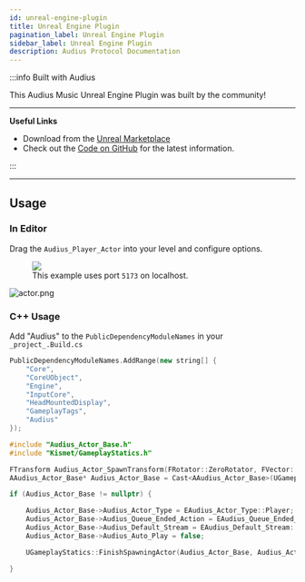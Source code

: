 ```yaml
---
id: unreal-engine-plugin
title: Unreal Engine Plugin
pagination_label: Unreal Engine Plugin
sidebar_label: Unreal Engine Plugin
description: Audius Protocol Documentation
---
```



:::info Built with Audius

This Audius Music Unreal Engine Plugin was built by the community!

---

**Useful Links**

- Download from the
  [Unreal Marketplace](https://www.unrealengine.com/marketplace/en-US/product/audius-music)
- Check out the [Code on GitHub](https://github.com/DigiKrafting/Audius_Unreal_Plugin) for the
  latest information.

:::

---

## Usage

### In Editor

Drag the `Audius_Player_Actor` into your level and configure options.

<!-- prettier-ignore -->
<figure className="screensnippet-wrapper">
  <img src={useBaseUrl('/img/community-apps/unreal-engine-plugin/actor.png')} />
  <figcaption>This example uses port <code>5173</code> on localhost.</figcaption>
</figure>

![actor.png](/img/community-apps/unreal-engine-plugin/actor.png)

### C++ Usage

Add "Audius" to the `PublicDependencyModuleNames` in your `_project_.Build.cs`

```cpp
PublicDependencyModuleNames.AddRange(new string[] {
    "Core",
    "CoreUObject",
    "Engine",
    "InputCore",
    "HeadMountedDisplay",
    "GameplayTags",
    "Audius"
});
```

```cpp
#include "Audius_Actor_Base.h"
#include "Kismet/GameplayStatics.h"
```

```cpp
FTransform Audius_Actor_SpawnTransform(FRotator::ZeroRotator, FVector::ZeroVector);
AAudius_Actor_Base* Audius_Actor_Base = Cast<AAudius_Actor_Base>(UGameplayStatics::BeginDeferredActorSpawnFromClass(this, AAudius_Actor_Base::StaticClass(), Audius_Actor_SpawnTransform));

if (Audius_Actor_Base != nullptr) {

	Audius_Actor_Base->Audius_Actor_Type = EAudius_Actor_Type::Player;
	Audius_Actor_Base->Audius_Queue_Ended_Action = EAudius_Queue_Ended_Action::Replay;
	Audius_Actor_Base->Audius_Default_Stream = EAudius_Default_Stream::Trending_Underground;
	Audius_Actor_Base->Audius_Auto_Play = false;

	UGameplayStatics::FinishSpawningActor(Audius_Actor_Base, Audius_Actor_SpawnTransform);

}
```

